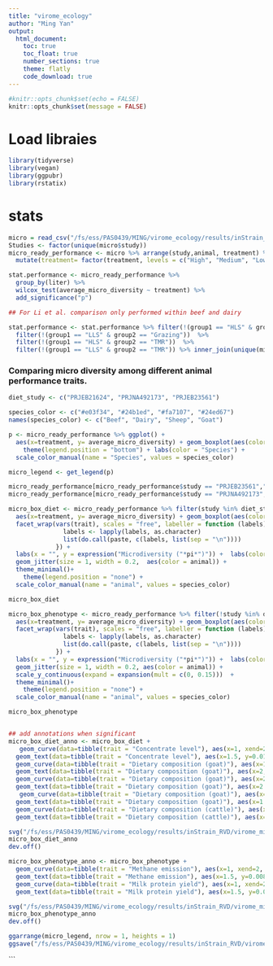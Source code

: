 ```yaml
---
title: "virome_ecology"
author: "Ming Yan"
output: 
  html_document:
    toc: true
    toc_float: true
    number_sections: true
    theme: flatly
    code_download: true
---
```


```r
#knitr::opts_chunk$set(echo = FALSE)
knitr::opts_chunk$set(message = FALSE)
```

# Load libraies

```r
library(tidyverse)
library(vegan)
library(ggpubr)
library(rstatix)
```


# stats
```r
micro = read_csv("/fs/ess/PAS0439/MING/virome_ecology/results/inStrain_RVD/micro_diversity.csv")
Studies <- factor(unique(micro$study))
micro_ready_performance <- micro %>% arrange(study,animal, treatment) %>% 
  mutate(treatment= factor(treatment, levels = c("High", "Medium", "Low", "HLS", "LLS", "Grazing", "TMR", "Basal", "NFC", "Protein", "Healthy", "SARA")))

stat.performance <- micro_ready_performance %>%
  group_by(liter) %>%
  wilcox_test(average_micro_diversity ~ treatment) %>%
  add_significance("p")

## For Li et al. comparison only performed within beef and dairy

stat.performance <- stat.performance %>% filter(!(group1 == "HLS" & group2 == "Grazing")) %>% 
  filter(!(group1 == "LLS" & group2 == "Grazing"))  %>% 
  filter(!(group1 == "HLS" & group2 == "TMR"))  %>% 
  filter(!(group1 == "LLS" & group2 == "TMR")) %>% inner_join(unique(micro[,c("liter", "trait")]), by = "liter")


```

### Comparing micro diversity among different animal performance traits. 
```r
diet_study <- c("PRJEB21624", "PRJNA492173", "PRJEB23561")

species_color <- c("#e03f34", "#24b1ed", "#fa7107", "#24ed67")
names(species_color) <- c("Beef", "Dairy", "Sheep", "Goat")

p <- micro_ready_performance %>% ggplot() + 
  aes(x=treatment, y= average_micro_diversity) + geom_boxplot(aes(color = animal))+
    theme(legend.position = "bottom") + labs(color = "Species") + 
  scale_color_manual(name = "Species", values = species_color)

micro_legend <- get_legend(p)

micro_ready_performance[micro_ready_performance$study == "PRJEB23561","trait"] <- "Dietary composition (cattle)"
micro_ready_performance[micro_ready_performance$study == "PRJNA492173","trait"] <- "Dietary composition (goat)"

micro_box_diet <- micro_ready_performance %>% filter(study %in% diet_study) %>% ggplot() + 
  aes(x=treatment, y= average_micro_diversity) + geom_boxplot(aes(color = animal)) +
  facet_wrap(vars(trait), scales = "free", labeller = function (labels) {   # reduce space between the facet legend 
               labels <- lapply(labels, as.character)           
               list(do.call(paste, c(labels, list(sep = "\n"))))
             }) + 
  labs(x = "", y = expression("Microdiversity ("*pi*")")) +  labs(color = "Species") +
  geom_jitter(size = 1, width = 0.2,  aes(color = animal)) +
  theme_minimal()+
    theme(legend.position = "none") + 
  scale_color_manual(name = "animal", values = species_color)

micro_box_diet

```

```r
micro_box_phenotype <- micro_ready_performance %>% filter(!study %in% diet_study) %>% ggplot() + 
  aes(x=treatment, y= average_micro_diversity) + geom_boxplot(aes(color = animal)) +
  facet_wrap(vars(trait), scales = "free", labeller = function (labels) {   # reduce space between the facet legend 
               labels <- lapply(labels, as.character)           
               list(do.call(paste, c(labels, list(sep = "\n"))))
             }) + 
  labs(x = "", y = expression("Microdiversity ("*pi*")")) +  labs(color = "Species") +
  geom_jitter(size = 1, width = 0.2, aes(color = animal)) + 
  scale_y_continuous(expand = expansion(mult = c(0, 0.15)))  + 
  theme_minimal()+
    theme(legend.position = "none") + 
  scale_color_manual(name = "animal", values = species_color) 

micro_box_phenotype



```

```r
## add annotations when significant
micro_box_diet_anno <- micro_box_diet +
   geom_curve(data=tibble(trait = "Concentrate level"), aes(x=1, xend=2, y=0.013, yend=0.013), curvature = -0.1) +
  geom_text(data=tibble(trait = "Concentrate level"), aes(x=1.5, y=0.0135, label = "***" ), size=4) + 
  geom_curve(data=tibble(trait = "Dietary composition (goat)"), aes(x=1, xend=3, y=0.0063, yend=0.0063), curvature = -0.1) +
  geom_text(data=tibble(trait = "Dietary composition (goat)"), aes(x=2, y=0.0065, label = "***" ), size=4) + 
  geom_curve(data=tibble(trait = "Dietary composition (goat)"), aes(x=2, xend=3, y=0.005, yend=0.005), curvature = -0.1) +
  geom_text(data=tibble(trait = "Dietary composition (goat)"), aes(x=2.5, y=0.00515, label = "**" ), size=4) +
   geom_curve(data=tibble(trait = "Dietary composition (goat)"), aes(x=1, xend=2, y=0.006, yend=0.006), curvature = -0.1) +
  geom_text(data=tibble(trait = "Dietary composition (goat)"), aes(x=1.5, y=0.00615, label = "***" ), size=4) +
  geom_curve(data=tibble(trait = "Dietary composition (cattle)"), aes(x=3, xend=4, y=0.0075, yend=0.0075), curvature = -0.1) +
  geom_text(data=tibble(trait = "Dietary composition (cattle)"), aes(x=3.5, y=0.0078, label = "*" ), size=4) 

svg("/fs/ess/PAS0439/MING/virome_ecology/results/inStrain_RVD/virome_micro_diet.svg", width = 8, height = 2.2)
micro_box_diet_anno 
dev.off()

```

```r
micro_box_phenotype_anno <- micro_box_phenotype +
  geom_curve(data=tibble(trait = "Methane emission"), aes(x=1, xend=2, y=0.0082, yend=0.0082), curvature = -0.1) +
  geom_text(data=tibble(trait = "Methane emission"), aes(x=1.5, y=0.00835, label = "*" ), size=4) +
  geom_curve(data=tibble(trait = "Milk protein yield"), aes(x=1, xend=2, y=0.0215, yend=0.0215), curvature = -0.1) +
  geom_text(data=tibble(trait = "Milk protein yield"), aes(x=1.5, y=0.0225, label = "**" ), size=4)    

svg("/fs/ess/PAS0439/MING/virome_ecology/results/inStrain_RVD/virome_micro_pheno.svg", width = 8, height = 3)
micro_box_phenotype_anno
dev.off()
```

```r
ggarrange(micro_legend, nrow = 1, heights = 1)
ggsave("/fs/ess/PAS0439/MING/virome_ecology/results/inStrain_RVD/virome_micro_legend.svg", width = 8, height = 1)
```
```